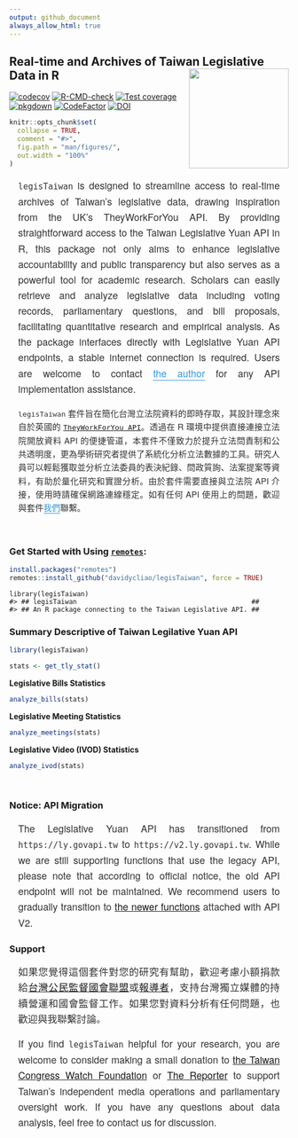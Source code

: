 ```yaml
---
output: github_document
always_allow_html: true
---
```



<!-- README.md is generated from README.Rmd. Please edit that file -->

## Real-time and Archives of Taiwan Legislative Data in R <img src="man/figures/logo.png" align="right" width="180"/>

<!-- badges: start -->

[![codecov](https://codecov.io/gh/davidycliao/legisTaiwan/branch/master/graph/badge.svg?token=HVVTCOE90D)](https://codecov.io/gh/davidycliao/legisTaiwan)
[![R-CMD-check](https://github.com/davidycliao/legisTaiwan/actions/workflows/R-CMD-check.yaml/badge.svg)](https://github.com/davidycliao/legisTaiwan/actions/workflows/R-CMD-check.yaml)
[![Test
coverage](https://github.com/davidycliao/legisTaiwan/actions/workflows/test-coverage.yaml/badge.svg)](https://github.com/davidycliao/legisTaiwan/actions/workflows/test-coverage.yaml)
[![pkgdown](https://github.com/davidycliao/legisTaiwan/actions/workflows/pkgdown.yaml/badge.svg)](https://github.com/davidycliao/legisTaiwan/actions/workflows/pkgdown.yaml)
[![CodeFactor](https://www.codefactor.io/repository/github/davidycliao/legistaiwan/badge)](https://www.codefactor.io/repository/github/davidycliao/legistaiwan)
[![DOI](https://zenodo.org/badge/DOI/10.5281/zenodo.7633962.svg)](https://doi.org/10.5281/zenodo.7633962)
<!-- badges: end -->



```r
knitr::opts_chunk$set(
  collapse = TRUE,
  comment = "#>",
  fig.path = "man/figures/",
  out.width = "100%"
)
```


<!-- <div style="text-align: justify"> -->

<!-- `legisTaiwan` is designed to streamline access to real-time archives of Taiwan's legislative data, drawing inspiration from the UK's TheyWorkForYou API. By providing straightforward access to the Taiwan Legislative Yuan API in R, this package not only aims to enhance legislative accountability and public transparency but also serves as a powerful tool for academic research. Scholars can easily retrieve and analyze legislative data including voting records, parliamentary questions, and bill proposals, facilitating quantitative research and empirical analysis. As the package interfaces directly with Legislative Yuan API endpoints, a stable internet connection is required. Users are welcome to contact [the author](https://davidycliao.github.io) for any API implementation assistance. -->

<!-- </div> -->

<div style="text-align: justify; font-size: 1.1rem; line-height: 1.6; color: #333; max-width: 800px; margin: 1rem auto; padding: 0 1rem; font-family: 'Helvetica Neue', Arial, sans-serif;">
`legisTaiwan` is designed to streamline access to real-time archives of Taiwan's legislative data, drawing inspiration from the UK's TheyWorkForYou API. By providing straightforward access to the Taiwan Legislative Yuan API in R, this package not only aims to enhance legislative accountability and public transparency but also serves as a powerful tool for academic research. Scholars can easily retrieve and analyze legislative data including voting records, parliamentary questions, and bill proposals, facilitating quantitative research and empirical analysis. As the package interfaces directly with Legislative Yuan API endpoints, a stable internet connection is required. Users are welcome to contact <a href="https://davidycliao.github.io" style="color: #3498db; text-decoration: none; border-bottom: 1px solid #3498db;">the author</a> for any API implementation assistance.
</div>


<div style="text-align: justify; font-size: 0.95rem; line-height: 1.6; color: #333; max-width: 800px; margin: 1rem auto; padding: 0 1rem; font-family: 'Helvetica Neue', Arial, sans-serif;">
`legisTaiwan` 套件旨在簡化台灣立法院資料的即時存取，其設計理念來自於英國的 [`TheyWorkForYou API`](https://www.theyworkforyou.com/api/)。透過在 R 環境中提供直接連接立法院開放資料 API 的便捷管道，本套件不僅致力於提升立法問責制和公共透明度，更為學術研究者提供了系統化分析立法數據的工具。研究人員可以輕鬆獲取並分析立法委員的表決紀錄、問政質詢、法案提案等資料，有助於量化研究和實證分析。由於套件需要直接與立法院 API 介接，使用時請確保網路連線穩定。如有任何 API 使用上的問題，歡迎與套件<a href="https://davidycliao.github.io" style="color: #3498db; text-decoration: none; border-bottom: 1px solid #3498db;">我們</a>聯繫。
</div>


<br>




### Get Started with Using [`remotes`](https://github.com/r-lib/remotes):

``` r
install.packages("remotes")
remotes::install_github("davidycliao/legisTaiwan", force = TRUE)
```

```
library(legisTaiwan)
#> ## legisTaiwan                                            ##
#> ## An R package connecting to the Taiwan Legislative API. ##
```


### Summary Descriptive of Taiwan Legilative Yuan API

```r
library(legisTaiwan)

```

```r
stats <- get_tly_stat()
```

__Legislative Bills Statistics__

```r
analyze_bills(stats)

```

__Legislative Meeting Statistics__

```r
analyze_meetings(stats)
```

__Legislative Video (IVOD) Statistics__

```r
analyze_ivod(stats)
```


<!-- ```{r include=FALSE} -->
<!-- create_interactive_plot(stats) -->
<!-- ``` -->


<br>

### Notice: API Migration

<div style="text-align: justify; font-size: 1.1rem; line-height: 1.6; color: #333; max-width: 800px; margin: 1rem auto; padding: 0 1rem; font-family: 'Helvetica Neue', Arial, sans-serif;">

The Legislative Yuan API has transitioned from `https://ly.govapi.tw` to `https://v2.ly.govapi.tw`. While we are still supporting functions that use the legacy API, please note that according to official notice, the old API endpoint will not be maintained. We recommend users to gradually transition to [the newer functions]() attached with API V2.


</div>



### Support

<div style="text-align: justify; font-size: 1.1rem; line-height: 1.6; color: #333; max-width: 800px; margin: 1rem auto; padding: 0 1rem; font-family: 'Helvetica Neue', Arial, sans-serif;">

如果您覺得這個套件對您的研究有幫助，歡迎考慮小額捐款給[台灣公民監督國會聯盟](https://ccw.org.tw/donation)或[報導者](https://support.twreporter.org)，支持台灣獨立媒體的持續營運和國會監督工作。如果您對資料分析有任何問題，也歡迎與我聯繫討論。

If you find `legisTaiwan` helpful for your research, you are welcome to consider making a small donation to [the Taiwan Congress Watch Foundation](https://ccw.org.tw/donation) or [The Reporter](https://support.twreporter.org) to support Taiwan's independent media operations and parliamentary oversight work. If you have any questions about data analysis, feel free to contact us for discussion.</div><br>
 

